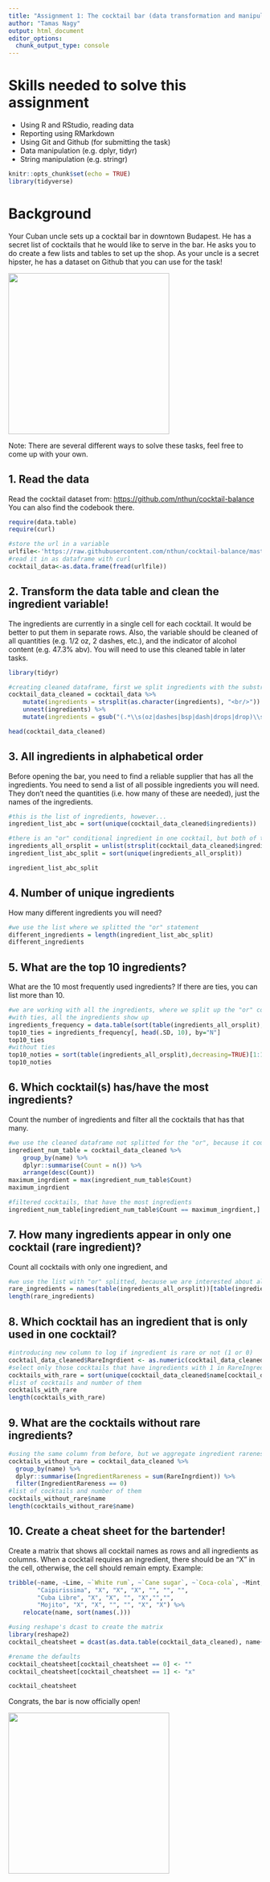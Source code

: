 ```yaml
---
title: "Assignment 1: The cocktail bar (data transformation and manipulation)"
author: "Tamas Nagy"
output: html_document
editor_options: 
  chunk_output_type: console
---
```


# Skills needed to solve this assignment

-   Using R and RStudio, reading data
-   Reporting using RMarkdown
-   Using Git and Github (for submitting the task)
-   Data manipulation (e.g. dplyr, tidyr)
-   String manipulation (e.g. stringr)

```r
knitr::opts_chunk$set(echo = TRUE)
library(tidyverse)
```

# Background

Your Cuban uncle sets up a cocktail bar in downtown Budapest. He has a secret list of cocktails that he would like to serve in the bar. He asks you to do create a few lists and tables to set up the shop. As your uncle is a secret hipster, he has a dataset on Github that you can use for the task!

![](https://media1.tenor.com/images/57a519cffd0ad4693be3b9c94b211540/tenor.gif?itemid=5195211){width="320"}

Note: There are several different ways to solve these tasks, feel free to come up with your own.

## 1. Read the data

Read the cocktail dataset from: <https://github.com/nthun/cocktail-balance> You can also find the codebook there.

```r
require(data.table)
require(curl)

#store the url in a variable
urlfile<-'https://raw.githubusercontent.com/nthun/cocktail-balance/master/cocktail_data.tsv'
#read it in as dataframe with curl
cocktail_data<-as.data.frame(fread(urlfile))

```

## 2. Transform the data table and clean the ingredient variable!

The ingredients are currently in a single cell for each cocktail. It would be better to put them in separate rows. Also, the variable should be cleaned of all quantities (e.g. 1/2 oz, 2 dashes, etc.), and the indicator of alcohol content (e.g. 47.3% abv). You will need to use this cleaned table in later tasks.

```r
library(tidyr)

#creating cleaned dataframe, first we split ingredients with the substring between them, then we use regex to clear out unneccessary values
cocktail_data_cleaned = cocktail_data %>% 
    mutate(ingredients = strsplit(as.character(ingredients), "<br/>")) %>% 
    unnest(ingredients) %>%
    mutate(ingredients = gsub("(.*\\s(oz|dashes|bsp|dash|drops|drop)\\s|\\s[(].*[)])", "", ingredients))

head(cocktail_data_cleaned)

```

## 3. All ingredients in alphabetical order

Before opening the bar, you need to find a reliable supplier that has all the ingredients. You need to send a list of all possible ingredients you will need. They don't need the quantities (i.e. how many of these are needed), just the names of the ingredients.

```r
#this is the list of ingredients, however...
ingredient_list_abc = sort(unique(cocktail_data_cleaned$ingredients))

#there is an "or" conditional ingredient in one cocktail, but both of those are not unique
ingredients_all_orsplit = unlist(strsplit(cocktail_data_cleaned$ingredients, " or "))
ingredient_list_abc_split = sort(unique(ingredients_all_orsplit))

ingredient_list_abc_split

```

## 4. Number of unique ingredients

How many different ingredients you will need?

```r
#we use the list where we splitted the "or" statement
different_ingredients = length(ingredient_list_abc_split)
different_ingredients
```

## 5. What are the top 10 ingredients?

What are the 10 most frequently used ingredients? If there are ties, you can list more than 10.

```r
#we are working with all the ingredients, where we split up the "or" conditional ingredient
#with ties, all the ingredients show up
ingredients_frequency = data.table(sort(table(ingredients_all_orsplit),decreasing=TRUE))
top10_ties = ingredients_frequency[, head(.SD, 10), by="N"]
top10_ties
#without ties
top10_noties = sort(table(ingredients_all_orsplit),decreasing=TRUE)[1:10]
top10_noties
```

## 6. Which cocktail(s) has/have the most ingredients?

Count the number of ingredients and filter all the cocktails that has that many.

```r
#we use the cleaned dataframe not splitted for the "or", because it counts as one ingredient
ingredient_num_table = cocktail_data_cleaned %>%
    group_by(name) %>%
    dplyr::summarise(Count = n()) %>%
    arrange(desc(Count))
maximum_ingrdient = max(ingredient_num_table$Count)
maximum_ingrdient

#filtered cocktails, that have the most ingredients
ingredient_num_table[ingredient_num_table$Count == maximum_ingrdient,]

```

## 7. How many ingredients appear in only one cocktail (rare ingredient)?

Count all cocktails with only one ingredient, and

```r
#we use the list with "or" splitted, because we are interested about all the ingredients
rare_ingredients = names(table(ingredients_all_orsplit))[table(ingredients_all_orsplit) == 1]
length(rare_ingredients)
```

## 8. Which cocktail has an ingredient that is only used in one cocktail?

```r
#introducing new column to log if ingredient is rare or not (1 or 0)
cocktail_data_cleaned$RareIngrdient <- as.numeric(cocktail_data_cleaned$ingredients %in% rare_ingredients)
#select only those cocktails that have ingredients with 1 in RareIngredient column
cocktails_with_rare = sort(unique(cocktail_data_cleaned$name[cocktail_data_cleaned$RareIngrdient == 1]))
#list of cocktails and number of them
cocktails_with_rare
length(cocktails_with_rare)
```

## 9. What are the cocktails without rare ingredients?

```r
#using the same column from before, but we aggregate ingredient rareness and only keep those that are 0, so no rare ingredients were among their ingredients
cocktails_without_rare = cocktail_data_cleaned %>%
  group_by(name) %>%
  dplyr::summarise(IngredientRareness = sum(RareIngrdient)) %>%
  filter(IngredientRareness == 0)
#list of cocktails and number of them
cocktails_without_rare$name
length(cocktails_without_rare$name)

```

## 10. Create a cheat sheet for the bartender!

Create a matrix that shows all cocktail names as rows and all ingredients as columns. When a cocktail requires an ingredient, there should be an "X" in the cell, otherwise, the cell should remain empty. Example:

```r
tribble(~name, ~Lime, ~`White rum`, ~`Cane sugar`, ~`Coca-cola`, ~Mint, ~Soda,
        "Caipirissima", "X", "X", "X", "", "", "",
        "Cuba Libre", "X", "X", "", "X","","",
        "Mojito", "X", "X", "", "", "X", "X") %>% 
    relocate(name, sort(names(.)))
```

```r
#using reshape's dcast to create the matrix
library(reshape2)
cocktail_cheatsheet = dcast(as.data.table(cocktail_data_cleaned), name~ingredients, length)

#rename the defaults
cocktail_cheatsheet[cocktail_cheatsheet == 0] <- ""
cocktail_cheatsheet[cocktail_cheatsheet == 1] <- "x"

cocktail_cheatsheet

```


Congrats, the bar is now officially open!

![](https://i.pinimg.com/originals/4e/c1/0c/4ec10c9d32b2c7c28b4b638c7f809ec5.gif){width="320"}
